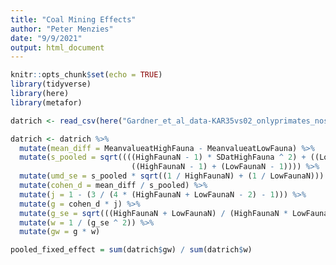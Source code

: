 ```yaml
---
title: "Coal Mining Effects"
author: "Peter Menzies"
date: "9/9/2021"
output: html_document
---
```


```r
knitr::opts_chunk$set(echo = TRUE)
library(tidyverse)
library(here)
library(metafor)
```

```r
datrich <- read_csv(here("Gardner_et_al_data-KAR35vs02_onlyprimates_nospaces.csv"))

datrich <- datrich %>% 
  mutate(mean_diff = MeanvalueatHighFauna - MeanvalueatLowFauna) %>% 
  mutate(s_pooled = sqrt((((HighFaunaN - 1) * SDatHighFauna ^ 2) + ((LowFaunaN - 1) * SDatLowFauna ^ 2)) / 
                           ((HighFaunaN - 1) + (LowFaunaN - 1)))) %>% 
  mutate(umd_se = s_pooled * sqrt((1 / HighFaunaN) + (1 / LowFaunaN))) %>% 
  mutate(cohen_d = mean_diff / s_pooled) %>% 
  mutate(j = 1 - (3 / (4 * (HighFaunaN + LowFaunaN - 2) - 1))) %>% 
  mutate(g = cohen_d * j) %>% 
  mutate(g_se = sqrt(((HighFaunaN + LowFaunaN) / (HighFaunaN * LowFaunaN)) + ((g ^ 2) / (2 * (HighFaunaN + LowFaunaN))))) %>% 
  mutate(w = 1 / (g_se ^ 2)) %>% 
  mutate(gw = g * w) 

pooled_fixed_effect = sum(datrich$gw) / sum(datrich$w)
```


